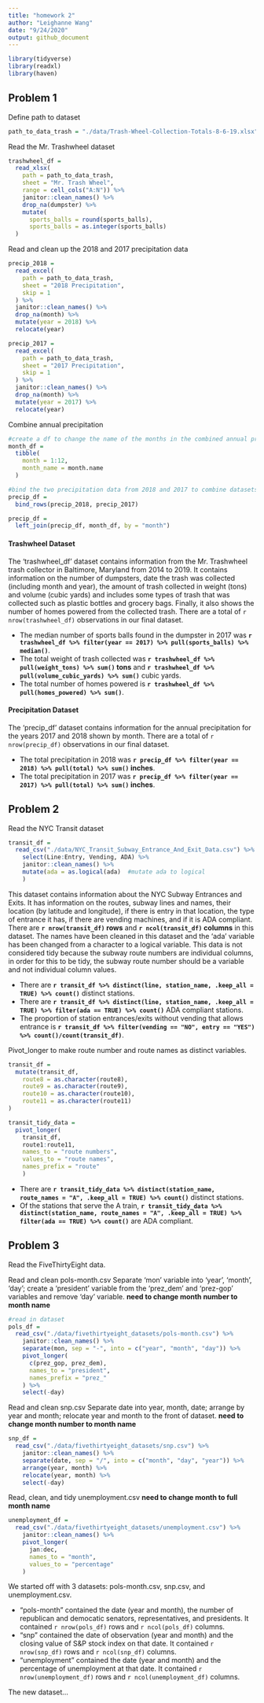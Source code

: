 ```yaml
---
title: "homework 2"
author: "Leighanne Wang"
date: "9/24/2020"
output: github_document
---
```


```r
library(tidyverse)
library(readxl)
library(haven)
```

## Problem 1

Define path to dataset

```r
path_to_data_trash = "./data/Trash-Wheel-Collection-Totals-8-6-19.xlsx"
```

Read the Mr. Trashwheel dataset

```r
trashwheel_df =
  read_xlsx(
    path = path_to_data_trash,
    sheet = "Mr. Trash Wheel",
    range = cell_cols("A:N")) %>% 
    janitor::clean_names() %>% 
    drop_na(dumpster) %>% 
    mutate(
      sports_balls = round(sports_balls),
      sports_balls = as.integer(sports_balls)
  )
```

Read and clean up the 2018 and 2017 precipitation data

```r
precip_2018 =
  read_excel(
    path = path_to_data_trash,
    sheet = "2018 Precipitation",
    skip = 1
  ) %>% 
  janitor::clean_names() %>% 
  drop_na(month) %>% 
  mutate(year = 2018) %>% 
  relocate(year)

precip_2017 =
  read_excel(
    path = path_to_data_trash,
    sheet = "2017 Precipitation",
    skip = 1
  ) %>% 
  janitor::clean_names() %>% 
  drop_na(month) %>% 
  mutate(year = 2017) %>% 
  relocate(year)
```

Combine annual precipitation

```r
#create a df to change the name of the months in the combined annual precipitation dataset
month_df =
  tibble(
    month = 1:12,
    month_name = month.name
  )

#bind the two precipitation data from 2018 and 2017 to combine datasets
precip_df =
  bind_rows(precip_2018, precip_2017)

precip_df =
  left_join(precip_df, month_df, by = "month")
```

#### Trashwheel Dataset
The 'trashwheel_df' dataset contains information from the Mr. Trashwheel trash collector in Baltimore, Maryland from 2014 to 2019. It contains information on the number of dumpsters, date the trash was collected (including month and year), the amount of trash collected in weight (tons) and volume (cubic yards) and includes some types of trash that was collected such as plastic bottles and grocery bags. Finally, it also shows the number of homes powered from the collected trash. There are a total of `r nrow(trashwheel_df)` observations in our final dataset.

* The median number of sports balls found in the dumpster in 2017 was **`r trashwheel_df %>% filter(year == 2017) %>% pull(sports_balls) %>% median()`**.
* The total weight of trash collected was **`r trashwheel_df %>% pull(weight_tons) %>% sum()` tons** and **`r trashwheel_df %>% pull(volume_cubic_yards) %>% sum()`** cubic yards.
* The total number of homes powered is **`r trashwheel_df %>% pull(homes_powered) %>% sum()`**.

#### Precipitation Dataset
The 'precip_df' dataset contains information for the annual precipitation for the years 2017 and 2018 shown by month. There are a total of `r nrow(precip_df)` observations in our final dataset.

* The total precipitation in 2018 was **`r precip_df %>% filter(year == 2018) %>% pull(total) %>% sum()` inches**.
* The total precipitation in 2017 was **`r precip_df %>% filter(year == 2017) %>% pull(total) %>% sum()` inches**.

## Problem 2

Read the NYC Transit dataset

```r
transit_df =
  read_csv("./data/NYC_Transit_Subway_Entrance_And_Exit_Data.csv") %>% 
    select(Line:Entry, Vending, ADA) %>% 
    janitor::clean_names() %>% 
    mutate(ada = as.logical(ada)  #mutate ada to logical
    )
```

This dataset contains information about the NYC Subway Entrances and Exits. It has information on the routes, subway lines and names, their location (by latitude and longitude), if there is entry in that location, the type of entrance it has, if there are vending machines, and if it is ADA compliant. There are **`r nrow(transit_df)` rows** and **`r ncol(transit_df)` columns** in this dataset. The names have been cleaned in this dataset and the 'ada' variable has been changed from a character to a logical variable.
This data is not considered tidy because the subway route numbers are individual columns, in order for this to be tidy, the subway route number should be a variable and not individual column values.

* There are **`r transit_df %>% distinct(line, station_name, .keep_all = TRUE) %>% count()`** distinct stations.
* There are **`r transit_df %>% distinct(line, station_name, .keep_all = TRUE) %>% filter(ada == TRUE) %>% count()`** ADA compliant stations.
* The proportion of station entrances/exits without vending that allows entrance is **`r transit_df %>% filter(vending == "NO", entry == "YES") %>% count()/count(transit_df)`**.

Pivot_longer to make route number and route names as distinct variables. 
```r
transit_df =
  mutate(transit_df,
    route8 = as.character(route8),
    route9 = as.character(route9),
    route10 = as.character(route10),
    route11 = as.character(route11)
)

transit_tidy_data =
  pivot_longer(
    transit_df,
    route1:route11,
    names_to = "route numbers",
    values_to = "route names",
    names_prefix = "route"
    )
```

* There are **`r transit_tidy_data %>% distinct(station_name, route_names = "A", .keep_all = TRUE) %>% count()`** distinct stations.
* Of the stations that serve the A train, **`r transit_tidy_data %>% distinct(station_name, route_names = "A", .keep_all = TRUE) %>% filter(ada == TRUE) %>% count()`** are ADA compliant.

## Problem 3

Read the FiveThirtyEight data.

Read and clean pols-month.csv
Separate 'mon' variable into 'year', 'month', 'day'; create a 'president' variable from the 'prez_dem' and 'prez-gop' variables and remove 'day' variable. **need to change month number to month name**

```r
#read in dataset
pols_df =
  read_csv("./data/fivethirtyeight_datasets/pols-month.csv") %>% 
    janitor::clean_names() %>% 
    separate(mon, sep = "-", into = c("year", "month", "day")) %>% 
    pivot_longer(
      c(prez_gop, prez_dem),
      names_to = "president",
      names_prefix = "prez_"
    ) %>% 
    select(-day)
```

Read and clean snp.csv
Separate date into year, month, date; arrange by year and month; relocate year and month to the front of dataset. **need to change month number to month name**

```r
snp_df =
  read_csv("./data/fivethirtyeight_datasets/snp.csv") %>% 
    janitor::clean_names() %>% 
    separate(date, sep = "/", into = c("month", "day", "year")) %>%
    arrange(year, month) %>% 
    relocate(year, month) %>% 
    select(-day)
```

Read, clean, and tidy unemployment.csv **need to change month to full month name**

```r
unemployment_df =
  read_csv("./data/fivethirtyeight_datasets/unemployment.csv") %>% 
    janitor::clean_names() %>% 
    pivot_longer(
      jan:dec,
      names_to = "month",
      values_to = "percentage"
    )
```

We started off with 3 datasets: pols-month.csv, snp.csv, and unemployment.csv.

* "pols-month" contained the date (year and month), the number of republican and democatic senators, representatives, and presidents. It contained `r nrow(pols_df)` rows and `r ncol(pols_df)` columns. 
* "snp" contained the date of observation (year and month) and the closing value of S&P stock index on that date.  It contained `r nrow(snp_df)` rows and `r ncol(snp_df)` columns.  
* "unemployment" contained the date (year and month) and the percentage of unemployment at that date.  It contained `r nrow(unemployment_df)` rows and `r ncol(unemployment_df)` columns. 

The new dataset...